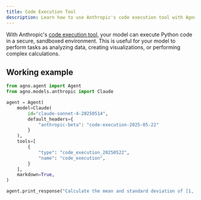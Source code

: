 ```yaml
---
title: Code Execution Tool
description: Learn how to use Anthropic's code execution tool with Agno.
---
```


With Anthropic's [code execution tool](https://docs.anthropic.com/en/docs/agents-and-tools/tool-use/code-execution-tool), your model can execute Python code in a secure, sandboxed environment.
This is useful for your model to perform tasks as analyzing data, creating visualizations, or performing complex calculations.

## Working example

```python
from agno.agent import Agent
from agno.models.anthropic import Claude

agent = Agent(
    model=Claude(
        id="claude-sonnet-4-20250514",
        default_headers={
            "anthropic-beta": "code-execution-2025-05-22"
        }
    ),
    tools=[
        {
            "type": "code_execution_20250522",
            "name": "code_execution",
        }
    ],
    markdown=True,
)

agent.print_response("Calculate the mean and standard deviation of [1, 2, 3, 4, 5, 6, 7, 8, 9, 10]", stream=True)
```


